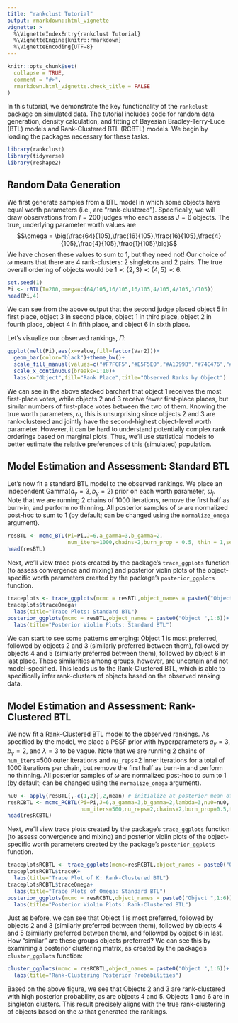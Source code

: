 ```yaml
---
title: "rankclust Tutorial"
output: rmarkdown::html_vignette
vignette: >
  %\VignetteIndexEntry{rankclust Tutorial}
  %\VignetteEngine{knitr::rmarkdown}
  %\VignetteEncoding{UTF-8}
---
```


```r
knitr::opts_chunk$set(
  collapse = TRUE,
  comment = "#>",
  rmarkdown.html_vignette.check_title = FALSE
)
```

In this tutorial, we demonstrate the key functionality of the `rankclust` package on simulated data. The tutorial includes code for random data generation, density calculation, and fitting of Bayesian Bradley-Terry-Luce (BTL) models and Rank-Clustered BTL (RCBTL) models. We begin by loading the packages necessary for these tasks.

```r
library(rankclust)
library(tidyverse)
library(reshape2)
```

## Random Data Generation

We first generate samples from a BTL model in which some objects have equal worth parameters (i.e., are "rank-clustered"). Specifically, we will draw observations from $I=200$ judges who each assess $J=6$ objects. The true, underlying parameter worth values are 
$$\omega = \big(\frac{64}{105},\frac{16}{105},\frac{16}{105},\frac{4}{105},\frac{4}{105},\frac{1}{105}\big)$$
We have chosen these values to sum to 1, but they need not! Our choice of $\omega$ means that there are 4 rank-clusters: 2 singletons and 2 pairs. The true overall ordering of objects would be $1\prec\{2,3\}\prec\{4,5\}\prec6$.

```r
set.seed(1)
Pi <- rBTL(I=200,omega=c(64/105,16/105,16/105,4/105,4/105,1/105))
head(Pi,4)
```

We can see from the above output that the second judge placed object 5 in first place, object 3 in second place, object 1 in third place, object 2 in fourth place, object 4 in fifth place, and object 6 in sixth place.

Let's visualize our observed rankings, $\Pi$:

```r
ggplot(melt(Pi),aes(x=value,fill=factor(Var2)))+
  geom_bar(color="black")+theme_bw()+
  scale_fill_manual(values=c("#F7FCF5","#E5F5E0","#A1D99B","#74C476","#238B45","#006D2C"))+
  scale_x_continuous(breaks=1:10)+
  labs(x="Object",fill="Rank Place",title="Observed Ranks by Object")
```

We can see in the above stacked barchart that object 1 receives the most first-place votes, while objects 2 and 3 receive fewer first-place places, but similar numbers of first-place votes between the two of them. Knowing the true worth parameters, $\omega$, this is unsurprising since objects 2 and 3 are rank-clustered and jointly have the second-highest object-level worth parameter. However, it can be hard to understand potentially complex rank orderings based on marginal plots. Thus, we'll use statistical models to better estimate the relative preferences of this (simulated) population.

## Model Estimation and Assessment: Standard BTL

Let's now fit a standard BTL model to the observed rankings. We place an independent Gamma($a_\gamma=3,b_\gamma=2$) prior on each worth parameter, $\omega_j$. Note that we are running 2 chains of 1000 iterations, remove the first half as burn-in, and perform no thinning. All posterior samples of $\omega$ are normalized post-hoc to sum to 1 (by default; can be changed using the `normalize_omega` argument).

```r
resBTL <- mcmc_BTL(Pi=Pi,J=6,a_gamma=3,b_gamma=2,
                   num_iters=1000,chains=2,burn_prop = 0.5, thin = 1,seed = 1)
head(resBTL)
```

Next, we'll view trace plots created by the package's `trace_ggplots` function (to assess convergence and mixing) and posterior violin plots of the object-specific worth parameters created by the package's `posterior_ggplots` function.

```r
traceplots <- trace_ggplots(mcmc = resBTL,object_names = paste0("Object ",1:6))
traceplots$traceOmega+
  labs(title="Trace Plots: Standard BTL")
posterior_ggplots(mcmc = resBTL,object_names = paste0("Object ",1:6))+
  labs(title="Posterior Violin Plots: Standard BTL")
```

We can start to see some patterns emerging: Object 1 is most preferred, followed by objects 2 and 3 (similarly preferred between them), followed by objects 4 and 5 (similarly preferred between them), followed by object 6 in last place. These similarities among groups, however, are uncertain and not model-specified. This leads us to the Rank-Clustered BTL, which is able to specifically infer rank-clusters of objects based on the observed ranking data.

## Model Estimation and Assessment: Rank-Clustered BTL

We now fit a Rank-Clustered BTL model to the observed rankings. As specified by the model, we place a PSSF prior with hyperparameters $a_\gamma=3$, $b_\gamma=2$, and $\lambda=3$ to be vague. Note that we are running 2 chains of `num_iters`=500 outer iterations and `nu_reps`=2 inner iterations for a total of 1000 iterations per chain, but remove the first half as burn-in and perform no thinning. All posterior samples of $\omega$ are normalized post-hoc to sum to 1 (by default; can be changed using the `normalize_omega` argument).

```r
nu0 <- apply(resBTL[,-c(1,2)],2,mean) # initialize at posterior mean of standard model
resRCBTL <- mcmc_RCBTL(Pi=Pi,J=6,a_gamma=3,b_gamma=2,lambda=3,nu0=nu0,
                       num_iters=500,nu_reps=2,chains=2,burn_prop=0.5,thin=1,seed=1)
head(resRCBTL)
```

Next, we'll view trace plots created by the package's `trace_ggplots` function (to assess convergence and mixing) and posterior violin plots of the object-specific worth parameters created by the package's `posterior_ggplots` function.

```r
traceplotsRCBTL <- trace_ggplots(mcmc=resRCBTL,object_names = paste0("Object ",1:6))
traceplotsRCBTL$traceK+
  labs(title="Trace Plot of K: Rank-Clustered BTL")
traceplotsRCBTL$traceOmega+
  labs(title="Trace Plots of Omega: Standard BTL")
posterior_ggplots(mcmc = resRCBTL,object_names = paste0("Object ",1:6))+
  labs(title="Posterior Violin Plots: Rank-Clustered BTL")
```

Just as before, we can see that Object 1 is most preferred, followed by objects 2 and 3 (similarly preferred between them), followed by objects 4 and 5 (similarly preferred between them), and followed by object 6 in last. How "similar" are these groups objects preferred? We can see this by examining a posterior clustering matrix, as created by the package's `cluster_ggplots` function:

```r
cluster_ggplots(mcmc = resRCBTL,object_names = paste0("Object ",1:6))+
  labs(title="Rank-Clustering Posterior Probabilities")
```

Based on the above figure, we see that Objects 2 and 3 are rank-clustered with high posterior probability, as are objects 4 and 5. Objects 1 and 6 are in singleton clusters. This result precisely aligns with the true rank-clustering of objects based on the $\omega$ that generated the rankings.
